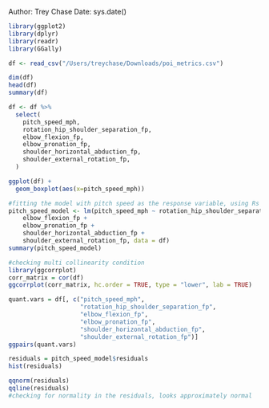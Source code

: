 Author: Trey Chase
Date: sys.date()


```r
library(ggplot2)
library(dplyr)
library(readr)
library(GGally)
```


```r
df <- read_csv("/Users/treychase/Downloads/poi_metrics.csv")
```
```r
dim(df)
head(df)
summary(df)
```

```r
df <- df %>%
  select(
    pitch_speed_mph,
    rotation_hip_shoulder_separation_fp,
    elbow_flexion_fp,
    elbow_pronation_fp,
    shoulder_horizontal_abduction_fp,
    shoulder_external_rotation_fp,
  )
```

```r
ggplot(df) + 
  geom_boxplot(aes(x=pitch_speed_mph))
```

```r
#fitting the model with pitch speed as the response variable, using Rs "lm" function
pitch_speed_model <- lm(pitch_speed_mph ~ rotation_hip_shoulder_separation_fp + 
    elbow_flexion_fp +
    elbow_pronation_fp +
    shoulder_horizontal_abduction_fp +
    shoulder_external_rotation_fp, data = df)
summary(pitch_speed_model)
```


```r
#checking multi collinearity condition
library(ggcorrplot)
corr_matrix = cor(df)
ggcorrplot(corr_matrix, hc.order = TRUE, type = "lower", lab = TRUE)

quant.vars = df[, c("pitch_speed_mph", 
                    "rotation_hip_shoulder_separation_fp", 
                    "elbow_flexion_fp", 
                    "elbow_pronation_fp", 
                    "shoulder_horizontal_abduction_fp",
                    "shoulder_external_rotation_fp")]
ggpairs(quant.vars)
```


```r
residuals = pitch_speed_model$residuals
hist(residuals)
```

```r
qqnorm(residuals)
qqline(residuals)
#checking for normality in the residuals, looks approximately normal
```


